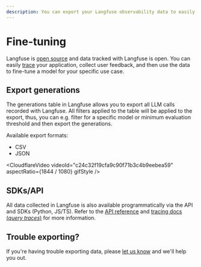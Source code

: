 ```yaml
---
description: You can export your Langfuse observability data to easily train or fine-tune models.
---
```


# Fine-tuning

Langfuse is [open source](/open-source) and data tracked with Langfuse is open. You can easily [trace](/docs/tracing) your application, collect user feedback, and then use the data to fine-tune a model for your specific use case.

## Export generations

The generations table in Langfuse allows you to export all LLM calls recorded with Langfuse. All filters applied to the table will be applied to the export, thus, you can e.g. filter for a specific model or minimum evaluation threshold and then export the generations.

Available export formats:

- CSV
- JSON

<CloudflareVideo
  videoId="c24c32f19cfa9c90f71b3c4b9eebea59"
  aspectRatio={1844 / 1080}
  gifStyle
/>

## SDKs/API

All data collected in Langfuse is also available programmatically via the API and SDKs (Python, JS/TS). Refer to the [API reference](https://api.reference.langfuse.com/) and [tracing docs (_query traces_)](/docs/query-traces) for more information.

## Trouble exporting?

If you're having trouble exporting data, please [let us know](#contact) and we'll help you out.
